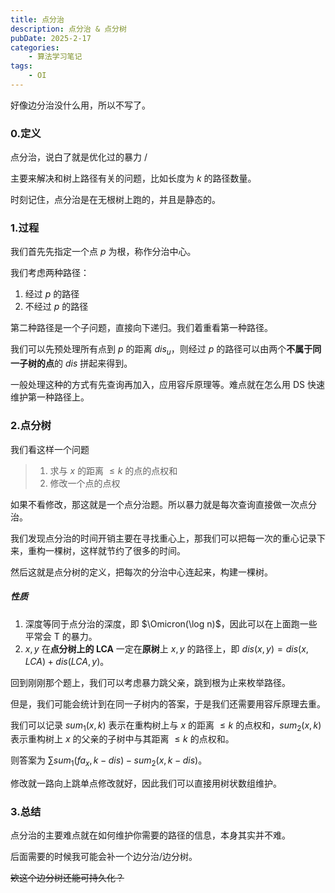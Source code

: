 ```yaml
---
title: 点分治
description: 点分治 & 点分树
pubDate: 2025-2-17
categories:
    - 算法学习笔记
tags:
    - OI
---
```


好像边分治没什么用，所以不写了。

### 0.定义

点分治，说白了就是优化过的暴力 /

主要来解决和树上路径有关的问题，比如长度为 $k$ 的路径数量。

时刻记住，点分治是在无根树上跑的，并且是静态的。

### 1.过程

我们首先先指定一个点 $p$ 为根，称作分治中心。

我们考虑两种路径：

1. 经过 $p$ 的路径
2. 不经过 $p$ 的路径

第二种路径是一个子问题，直接向下递归。我们着重看第一种路径。

我们可以先预处理所有点到 $p$ 的距离 $dis _ u$，则经过 $p$ 的路径可以由两个**不属于同一子树的点**的 $dis$ 拼起来得到。

一般处理这种的方式有先查询再加入，应用容斥原理等。难点就在怎么用 DS 快速维护第一种路径上。

### 2.点分树

我们看这样一个问题

> 1. 求与 $x$ 的距离 $\le k$ 的点的点权和
> 2. 修改一个点的点权

如果不看修改，那这就是一个点分治题。所以暴力就是每次查询直接做一次点分治。

我们发现点分治的时间开销主要在寻找重心上，那我们可以把每一次的重心记录下来，重构一棵树，这样就节约了很多的时间。

然后这就是点分树的定义，把每次的分治中心连起来，构建一棵树。

##### 性质

1. 深度等同于点分治的深度，即 $\Omicron(\log n)$，因此可以在上面跑一些平常会 T 的暴力。
2. $x,y$ 在**点分树上的 LCA** 一定在**原树**上 $x,y$ 的路径上，即 $dis(x,y) = dis(x,LCA) + dis(LCA,y)$。

回到刚刚那个题上，我们可以考虑暴力跳父亲，跳到根为止来枚举路径。

但是，我们可能会统计到在同一子树内的答案，于是我们还需要用容斥原理去重。

我们可以记录 $sum _ 1(x,k)$ 表示在重构树上与 $x$ 的距离 $\le k$ 的点权和，$sum _ 2(x,k)$ 表示重构树上 $x$ 的父亲的子树中与其距离 $\le k$ 的点权和。

则答案为 $\sum sum _ 1(fa _ x,k - dis) - sum _ 2(x,k - dis)$。

修改就一路向上跳单点修改就好，因此我们可以直接用树状数组维护。

### 3.总结

点分治的主要难点就在如何维护你需要的路径的信息，本身其实并不难。

后面需要的时候我可能会补一个边分治/边分树。

~~欸这个边分树还能可持久化？~~